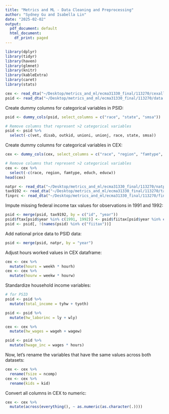 ```yaml
---
title: "Metrics and ML - Data Cleaning and Preprocessing"
author: "Sydney Gu and Isabella Lin"
date: "2025-02-02"
output:
  pdf_document: default
  html_document:
    df_print: paged
---
```


```r
library(dplyr)
library(tidyr)
library(haven)
library(glmnet)
library(knitr)
library(kableExtra)
library(caret)
library(stats)
```

```r
cex <- read_dta("~/Desktop/metrics_and_ml/ecma31330_final/113270/cexall.dta")
psid <- read_dta("~/Desktop/metrics_and_ml/ecma31330_final/113270/data.dta")
```

Create dummy columns for categorical variables in PSID:
```r
psid <- dummy_cols(psid, select_columns = c("race", "state", "smsa"))

# Remove columns that represent >2 categorical variables
psid <- psid %>%
  select(-c(vet, disab, outkid, unioni, unionj, race, state, smsa))
```

Create dummy columns for categorical variables in CEX:
```r
cex <- dummy_cols(cex, select_columns = c("race", "region", "famtype", "educh", "educw"))

# Remove columns that represent >2 categorical variables
cex <- cex %>%
  select(-c(race, region, famtype, educh, educw))
head(cex)
```

```r
natpr <- read_dta("~/Desktop/metrics_and_ml/ecma31330_final/113270/natpr.dta")
tax9192 <- read_dta("~/Desktop/metrics_and_ml/ecma31330_final/113270/tax9192.dta")
finprc <- read_dta("~/Desktop/metrics_and_ml/ecma31330_final/113270/finprice.dta")
```

Impute missing federal income tax values for observations in 1991 and 1992:
```r
psid <- merge(psid, tax9192, by = c("id", "year"))
psid$ftax[psid$year %in% c(1991, 1992)] <- psid$fiitax[psid$year %in% c(1991, 1992)]
psid <- psid[, !(names(psid) %in% c("fiitax"))]
```

Add national price data to PSID data:
```r
psid <- merge(psid, natpr, by = "year")
```

Adjust hours worked values in CEX dataframe:
```r
cex <- cex %>%
  mutate(hours = weekh * hourh)
cex <- cex %>%
  mutate(hourw = weekw * hourw)
```

Standardize household income variables:
```r
# for PSID 
psid <- psid %>%
  mutate(total_income = tyhw + tyoth)
```

```r
psid <- psid %>%
  mutate(hw_laborinc = ly + wly)
```

```r
cex <- cex %>%
  mutate(hw_wages = wageh + wagew)
```

```r
psid <- psid %>%
  mutate(hwage_inc = wages * hours)
```

Now, let's rename the variables that have the same values across both datasets:
```r
cex <- cex %>%
  rename(fsize = ncomp)
cex <- cex %>%
  rename(kids = kid)
```

Convert all columns in CEX to numeric:
```r
cex <- cex %>%
  mutate(across(everything(), ~ as.numeric(as.character(.))))
```
